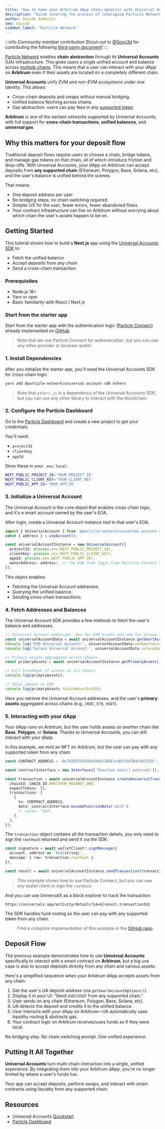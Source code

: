 ```yaml
---
title: 'How to make your Arbitrum dApp chain-agnostic with Universal Accounts'
description: "Guide covering the process of leveraging Particle Network's Universal Accounts SDK to accept deposits from any chain and interact cross-chain."
author: Davide Zambiasi
sme: Soos3d
sidebar_label: 'Particle Network'
---
```



:::info Community member contribution
Shout-out to [@Soos3d](https://github.com/Soos3d) for contributing the following [third-party document](/for-devs/third-party-docs/contribute)!
:::

[Particle Network](https://particle.network) enables **chain abstraction** through its **Universal Accounts** (UA) infrastructure. This gives users a single unified account and balance across [multiple chains](https://developers.particle.network/universal-accounts/cha/chains#supported-networks). This means that a user can interact with your dApp on **Arbitrum** even if their assets are located on a completely different chain.

<ImageZoom
  src="https://mintcdn.com/particlenetwork-fccf74d2/oXCulWNeMx80sJqa/intro/images/cha-overview.png?fit=max&auto=format&n=oXCulWNeMx80sJqa&q=85&s=760fd24d1b7d4e7067765f7aae3a4209"
  alt="Universal Accounts overview"
/>

**Universal Accounts** unify EVM and non-EVM ecosystems under one identity.
This allows:

- Cross-chain deposits and swaps without manual bridging.
- Unified balance fetching across chains.
- Gas abstraction: users can pay fees in any [supported token](https://developers.particle.network/universal-accounts/cha/chains#primary-assets).

**Arbitrum** is one of the earliest networks supported by Universal Accounts, with full support for **cross-chain transactions**, **unified balances**, and **universal gas**

## Why this matters for your deposit flow

Traditional deposit flows require users to choose a chain, bridge tokens, and manage gas tokens on that chain, all of which introduce friction and drop-offs. With Universal Accounts, your dApp on Arbitrum can accept deposits from **any supported chain** (Ethereum, Polygon, Base, Solana, etc), and the user's balance is unified behind the scenes.

That means:

- One deposit address per user.
- No bridging steps, no chain switching required.
- Simpler UX for the user; fewer errors, fewer abandoned flows.
- Your contract infrastructure can live on Arbitrum without worrying about which chain the user's assets happen to be on.

## Getting Started

This tutorial shows how to build a **Next.js** app using the [Universal Accounts SDK](https://developers.particle.network/universal-accounts/cha/web-quickstart) to:

- Fetch the unified balance
- Accept deposits from _any chain_
- Send a cross-chain transaction

### Prerequisites

- Node.js 18+
- Yarn or npm
- Basic familiarity with React / Next.js

### Start from the starter app

Start from the starter app with the authentication logic ([Particle Connect](https://developers.particle.network/social-logins/connect/introduction)) already implemented on [GitHub](https://github.com/Particle-Network/connectkit-starter).

> Note that we use Particle Connect for authentication, but you can use any other provider or browser wallet.

### 1. Install Dependencies

After you initialize the starter app, you'll need the Universal Accounts SDK for cross-chain logic.

```bash
yarn add @particle-network/universal-account-sdk ethers
```

> Note that `ethers.js` is a dependency of the Universal Accounts SDK, but you can use any other library to interact with the blockchain.

### 2. Configure the Particle Dashboard

Go to the [Particle Dashboard](https://dashboard.particle.network/) and create a new project to get your credentials.

You'll need:

- `projectId`
- `clientKey`
- `appId`

Store these in your `.env.local`:

```bash
NEXT_PUBLIC_PROJECT_ID='YOUR_PROJECT_ID'
NEXT_PUBLIC_CLIENT_KEY='YOUR_CLIENT_KEY'
NEXT_PUBLIC_APP_ID='YOUR_APP_ID'
```

### 3. Initialize a Universal Account

The Universal Account is the core object that enables cross-chain logic, and it's a smart account owned by the user's EOA.

After login, create a Universal Account instance tied to that user's EOA.

```typescript
import { UniversalAccount } from '@particle-network/universal-account-sdk';
const { address } = useAccount();

const universalAccountInstance = new UniversalAccount({
  projectId: process.env.NEXT_PUBLIC_PROJECT_ID!,
  clientKey: process.env.NEXT_PUBLIC_CLIENT_KEY!,
  appId: process.env.NEXT_PUBLIC_APP_ID!,
  ownerAddress: address!, // The EOA from login from Particle Connect useAccount hook
});
```

This object enables:

- Fetching the Universal Account addresses.
- Querying the unified balance.
- Sending cross-chain transactions.

### 4. Fetch Addresses and Balances

The Universal Account SDK provides a few methods to fetch the user's balance and addresses.

```typescript
// Universal Account addresses. One for EVM assets and one for Solana assets
const universalAccountData = await universalAccountInstance.getSmartAccountOptions();
console.log('EVM Universal Account:', universalAccountData.evmSmartAccount);
console.log('Solana Universal Account:', universalAccountData.solanaSmartAccount);

// Primary assets aggregated across chains
const primaryAssets = await universalAccountInstance.getPrimaryAssets();

// Full breakdown of assets on all chains
console.log(primaryAssets);

// Total amount in USD
console.log(primaryAssets.totalAmountInUSD);
```

Here you retrieve the Universal Account addresses, and the user's **primary assets** aggregated across chains (e.g., `USDC`, `ETH`, `USDT`).

### 5. Interacting with your dApp

Your dApp runs on Arbitrum, but the user holds assets on another chain like **Base**, **Polygon**, or **Solana**. Thanks to Universal Accounts, you can still interact with your dApp.

In this example, we mint an NFT on Arbitrum, but the user can pay with any supported token from any chain:

```typescript
const CONTRACT_ADDRESS = '0x702E0755450aFb6A72DbE3cAD1fb47BaF3AC525C'; // NFT contract on Arbitrum

const contractInterface = new Interface(['function mint() external']);

const transaction = await universalAccountInstance.createUniversalTransaction({
  chainId: CHAIN_ID.ARBITRUM_MAINNET_ONE,
  expectTokens: [],
  transactions: [
    {
      to: CONTRACT_ADDRESS,
      data: contractInterface.encodeFunctionData('mint'),
      // value: "0x0",
    },
  ],
});
```

The `transaction` object contains all the transaction details, you only need to sign the `rootHash` returned and send it via the SDK:

```typescript
const signature = await walletClient?.signMessage({
  account: address as `0x${string}`,
  message: { raw: transaction.rootHash },
});

const result = await universalAccountInstance.sendTransaction(transaction, signature);
```

> This example shows how to use Particle Connect, but you can use any wallet client to sign the `rootHash`.

And you can use UniversalX as a block explorer to track the transaction:

`https://universalx.app/activity/details?id=${result.transactionId}`

The SDK handles fund routing so the user can pay with any supported token from any chain.

> Find a complete implementation of this example in the [GitHub repo](https://github.com/Particle-Network/universal-accounts-workshop-arbitrum/blob/949abdc011d66f97d7949dca9c26f2778fe503d1/workshop-completed/app/page.tsx#L87).

## Deposit Flow

The previous example demonstrates how to use **Universal Accounts** specifically to interact with a smart contract on **Arbitrum**, but a big use case is also to accept deposits directly from any chain and various assets:

Here's a simplified sequence when your Arbitrum dApp accepts assets from any chain:

1.  Get the user's UA deposit address (via `getSmartAccountOptions()`).
2.  Display it in your UI: "Send `USDC`/`USDT` from any supported chain."
3.  User sends on any chain (Ethereum, Polygon, Base, Solana, etc).
4.  UA detects the deposit and credits it to the unified balance.
5.  User interacts with your dApp on Arbitrum—UA automatically uses liquidity routing & abstracts gas.
6.  Your contract logic on Arbitrum receives/uses funds as if they were local.

No bridging step. No chain switching prompt. One unified experience.

## Putting It All Together

**Universal Accounts** turn multi-chain interaction into a single, unified experience.
By integrating them into your Arbitrum dApp, you're no longer limited by where a user's funds live.

Your app can accept deposits, perform swaps, and interact with smart contracts using liquidity from any supported chain.

## Resources

- Universal Accounts [Quickstart](https://developers.particle.network/universal-accounts/cha/web-quickstart)
- [Particle Dashboard](https://dashboard.particle.network/)
